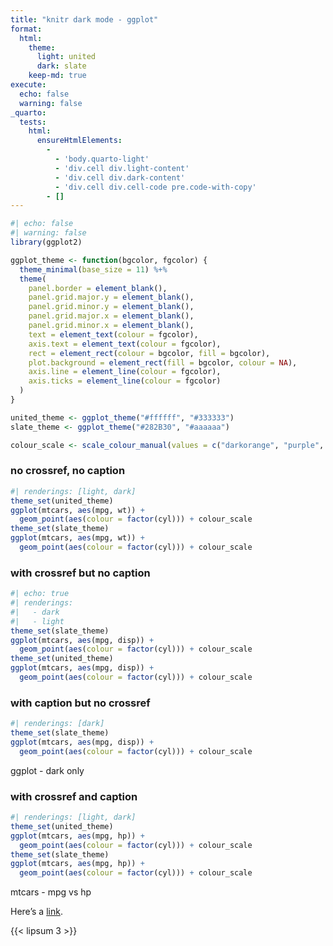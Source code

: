 ```yaml
---
title: "knitr dark mode - ggplot"
format:
  html:
    theme:
      light: united
      dark: slate
    keep-md: true
execute:
  echo: false
  warning: false
_quarto:
  tests:
    html:
      ensureHtmlElements:
        -
          - 'body.quarto-light'
          - 'div.cell div.light-content'
          - 'div.cell div.dark-content'
          - 'div.cell div.cell-code pre.code-with-copy'
        - []
---
```


```r
#| echo: false
#| warning: false
library(ggplot2)

ggplot_theme <- function(bgcolor, fgcolor) {
  theme_minimal(base_size = 11) %+%
  theme(
    panel.border = element_blank(),
    panel.grid.major.y = element_blank(),
    panel.grid.minor.y = element_blank(),
    panel.grid.major.x = element_blank(),
    panel.grid.minor.x = element_blank(),
    text = element_text(colour = fgcolor),
    axis.text = element_text(colour = fgcolor),
    rect = element_rect(colour = bgcolor, fill = bgcolor),
    plot.background = element_rect(fill = bgcolor, colour = NA),
    axis.line = element_line(colour = fgcolor),
    axis.ticks = element_line(colour = fgcolor)
  )
}

united_theme <- ggplot_theme("#ffffff", "#333333")
slate_theme <- ggplot_theme("#282B30", "#aaaaaa")

colour_scale <- scale_colour_manual(values = c("darkorange", "purple", "cyan4"))
```

### no crossref, no caption

```r
#| renderings: [light, dark]
theme_set(united_theme)
ggplot(mtcars, aes(mpg, wt)) +
  geom_point(aes(colour = factor(cyl))) + colour_scale
theme_set(slate_theme)
ggplot(mtcars, aes(mpg, wt)) +
  geom_point(aes(colour = factor(cyl))) + colour_scale
```

### with crossref but no caption

::: {#fig-ggplot}
```r
#| echo: true
#| renderings:
#|   - dark
#|   - light
theme_set(slate_theme)
ggplot(mtcars, aes(mpg, disp)) +
  geom_point(aes(colour = factor(cyl))) + colour_scale
theme_set(united_theme)
ggplot(mtcars, aes(mpg, disp)) +
  geom_point(aes(colour = factor(cyl))) + colour_scale
```
:::

### with caption but no crossref

<div>

```r
#| renderings: [dark]
theme_set(slate_theme)
ggplot(mtcars, aes(mpg, disp)) +
  geom_point(aes(colour = factor(cyl))) + colour_scale
```

ggplot - dark only

</div>

### with crossref and caption

::: {#fig-ggplot-mpg-hp}
```r
#| renderings: [light, dark]
theme_set(united_theme)
ggplot(mtcars, aes(mpg, hp)) +
  geom_point(aes(colour = factor(cyl))) + colour_scale
theme_set(slate_theme)
ggplot(mtcars, aes(mpg, hp)) +
  geom_point(aes(colour = factor(cyl))) + colour_scale
```

mtcars - mpg vs hp
:::

Here's a [link](https://example.com).

{{< lipsum 3 >}}